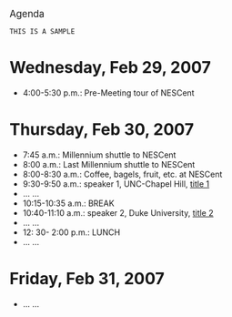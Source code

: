 <big>{{SITENAME}} Agenda</big>
 THIS IS A SAMPLE

=Wednesday, Feb 29, 2007=

*4:00-5:30 p.m.: Pre-Meeting tour of NESCent

=Thursday, Feb 30, 2007= 

*7:45 a.m.: Millennium shuttle to NESCent
*8:00 a.m.: Last Millennium shuttle to NESCent
*8:00-8:30 a.m.: Coffee, bagels, fruit, etc. at NESCent
*9:30-9:50 a.m.: speaker 1, UNC-Chapel Hill, [[Media:speak1.ppt |title 1]]
*... ...
*10:15-10:35 a.m.: BREAK
*10:40-11:10 a.m.: speaker 2, Duke University, [[Media:speak2.ppt |title 2]]
* ... ...
*12: 30- 2:00 p.m.: LUNCH
* ... ...

=Friday,  Feb 31, 2007=
* ... ...